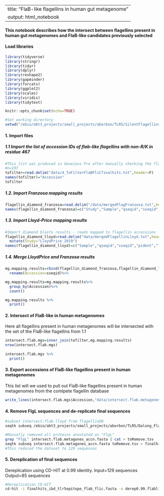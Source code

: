 
---
title: "FlaB-like flagellins in human gut metagenome"
output: html_notebook
---

#### This notebook describes how the intersect between flagellins present in human gut metagenomes and FlaB-like candidates previously selected

#### Load libraries
```r
library(tidyverse)
library(stringr)
library(tidyr)
library(dplyr)
library(reshape2)
library(gapminder)
library(forcats)
library(ggplot2)
library(scales)
library(viridis)
library(tidytext)
```

```r
knitr::opts_chunk$set(echo=TRUE)
```

```r
#Set working directory
setwd("/ebio/abt3_projects/small_projects/aborbon/TLR5/SilentFlagellins_code/")
```

#### 1. Import files
##### 1.1 Import the list of accession IDs of flab-like flagellins with non-R/K in residue 467
```r
#This list was produced in Geneious Pro after manually checking the flagellin alignments and selecting those accessions that did not have R/K in the position 467
#n=197
tofilter=read.delim("data/4_ToFilterFlaBFliCfinalhits.txt",header=F)
names(tofilter)="Accession"
tofilter

```

##### 1.2. Import Franzosa mapping results
```r
flagellin_diamond_franzosa=read.delim("/data/mergedFlagFranzosa.txt",header=F,sep="")
names(flagellin_diamond_franzosa)=c("Study","Sample","qseqid","sseqid","pident","length","mismatch","gapopen","qstart","qend","sstart","send","evalue","bitscore")

```

##### 1.3. Import Lloyd-Price mapping results
```r
#Import diamond blastx results - reads mapped to flagellin accessions  
flagellin_diamond_lloyd=read.delim("data/mergedFlagellinLloyd.txt",header=F,sep="")%>%
  mutate(Study="LloydPrice_2019")
names(flagellin_diamond_lloyd)=c("Sample","qseqid","sseqid","pident","length","mismatch","gapopen","qstart","qend","sstart","send","evalue","bitscore","Study")
```

##### 1.4. Merge LloydPrice and Franzosa results
```r
mg.mapping.results=rbind(flagellin_diamond_franzosa,flagellin_diamond_lloyd)%>%
  rename(Accession=sseqid)%>%

mg.mapping.results=mg.mapping.results%>%
  group_by(Accession)%>%
  count()

mg.mapping.results %>%
  print()
```

#### 2. Intersect of FlaB-like in human metagenomes
Here all flagellins present in human metagenomes will be intersected with the set of the FlaB-like flagellins from 1.1
```r
intersect.flab.mgs=inner_join(tofilter,mg.mapping.results)
nrow(intersect.flab.mgs)
  
intersect.flab.mgs %>%
  print()
```

#### 3. Export accessions of FlaB-like flagellins present in human metagenomes
This list will we used to pull out FlaB-like flagellins present in human metagenomes from the comlpete flagellin database
```r
write_lines(intersect.flab.mgs$Accession,"data/intersect.flab.metagones_accn.tsv")
```

#### 4. Remove FlgL sequences and de-replicate final sequences
```sh
#subset intersect.flab.lloyd from flagellinDB
seqtk subseq /ebio/abt3_projects/small_projects/aborbon/TLR5/Dalong_Flagellin/flic_flab_search/Dalong_flagellinDB_100 /ebio/abt3_projects/small_projects/aborbon/TLR5/Dalong_Flagellin/flic_flab_search/diamond/1_flab_2_flic/intersect.flab.metagones_accn.tsv > intersect.flab.metagones_accn.fasta

#Manually removed all proteins annotated as "FlgL"
grep "FlgL" intersect.flab.metagones_accn.fasta | cat > toRemove.tsv
seqtk subseq intersect.flab.metagones_accn.fasta toRemove.tsv > finalhits_ibd_tlr5epitope_flab_flic.fasta #Revisar aquí como uso seqtk para esto
#This reduced the dataset to 129 sequences
```

#### 5. Dereplication of final sequences
Dereplication using CD-HIT at 0.99 identity.
Input=129 sequences
Output=85 sequences
```sh
#Dereplication CD-HIT
cd-hit -i finalhits_ibd_tlr5epitope_flab_flic.fasta -o derep0.99.flablike.humanmetagenomes.fasta -c 0.99 -T 10 -M 16000 -n 5 
```


